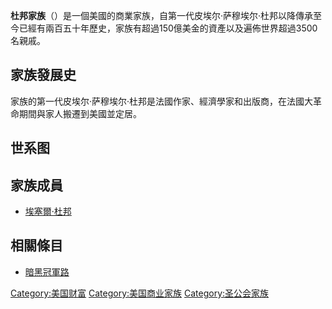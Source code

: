 {{expand|time=2016-09-18T11:30:06+00:00}}
{{unreferenced|time=2016-09-18T07:07:19+00:00}}
'''杜邦家族'''（{{lang-en|Du Pont family}}）是一個美國的商業家族，自第一代皮埃尔·萨穆埃尔·杜邦以降傳承至今已經有兩百五十年歷史，家族有超過150億美金的資產以及遍佈世界超過3500名親戚。

==家族發展史==
家族的第一代皮埃尔·萨穆埃尔·杜邦是法國作家、經濟學家和出版商，在法國大革命期間與家人搬遷到美國並定居。

==世系图==
<center>
{{chart/start|style=font: 80% sans-serif;width:intrinsic;width:-moz-max-content;width:-webkit-max-content;width:max-content;}}
{{chart | | | | | | | | | | | | | | | | | | | | | | | | | Ps |Ps=[[皮埃尔·萨穆埃尔·杜邦|皮埃尔·萨穆埃尔·杜邦]]}}
{{chart | | | | | | | | | |,|-|-|-|-|-|-|-|-|-|-|-|-|-|-|-|(}}
{{chart | | | | | | | | | Vm | | | | | | | | | | | | | | Ey |Vm=[[维克托·马里·杜邦|维克托·马里·杜邦]]|Ey=[[厄留梯尔·伊雷内·杜邦|厄留梯尔·伊雷内·杜邦]]}}
{{chart | | | | | |,|-|-|-|(| | | |,|-|-|-|-|-|-|-|-|-|-|-|^|-|-|-|-|-|-|-|v|-|-|-|-|-|-|-|-|-|-|-|-|-|-|-|.}}
{{chart | | | | | Ch | | Sf | | Al | | | | | | | | | | | | | | | | | | Hl | | | | | | | | | | | | | | Ak |Ch=[[查尔斯·I·杜邦|查尔斯·I·杜邦]]|Sf=[[塞缪尔·弗朗西斯·杜邦|塞缪尔·弗朗西斯·杜邦]]|Al=[[艾尔弗雷德·V·杜邦|艾尔弗雷德·V·杜邦]]|Hl=[[亨利·杜邦|亨利·杜邦]]|Ak=阿莱克西斯·伊雷内·杜邦}}
{{chart | |,|-|-|-|-|-|-|-|-|-|-|-|+|-|-|-|-|-|-|-|-|-|-|-|.| | | | | | | |!| | | | | | | |,|-|-|-|-|-|-|-|^|-|-|-|.}}
{{chart | Ey | | | | | | | | | | Lm | | | | | | | | | | At | | | | | | Ha | | | | | | Yj | | | | | | | | | | Fg |Ey=[[厄留梯尔·伊雷内·杜邦二世|厄留梯尔·伊雷内·杜邦二世]]|Lm=[[拉摩特·杜邦一世|拉摩特·杜邦一世]]|At=安托万·拜德曼·杜邦|Ha=[[亨利·A·杜邦|亨利·A·杜邦]]|Yj=[[尤金·杜邦|尤金·杜邦]]|Fg=[[弗朗西斯·格尼·杜邦|弗朗西斯·格尼·杜邦]]}}
{{chart | |!| | | |,|-|-|-|v|-|-|-|+|-|-|-|-|-|-|-|.| | | |)|-|-|-|.| | | |)|-|-|-|.| | | |)|-|-|-|.| | | |,|-|-|-|+|-|-|-|.| }}
{{chart | Al | | Pe | | Yl | | Lm | | | | | | Wl | | Tm | | At | | Ls | | Hf | | Yj | | Am | | Fy | | Fl | | El | | |Al=[[艾尔弗雷德·I·杜邦|艾尔弗雷德·I·杜邦]]|Pe=[[皮埃尔·S·杜邦|皮埃尔·S·杜邦]]|Yl=[[伊雷内·杜邦|伊雷内·杜邦]]|Lm=[[拉摩特·杜邦二世|拉摩特·杜邦二世]]|Wl=[[威廉·杜邦|威廉·杜邦]]|Tm=[[T·科尔曼·杜邦|T·科尔曼·杜邦]]|At=小安托万·拜德曼·杜邦|Ls=[[露易丝·E·杜邦|露易丝·E·杜邦]]|Hf=[[亨利·弗朗西斯·杜邦|亨利·弗朗西斯·杜邦]]|Yj=小尤金·杜邦|Am=[[艾米·伊丽莎白·杜邦|艾米·伊丽莎白·杜邦]]|Fy=[[弗朗西斯·伊雷内·杜邦|弗朗西斯·伊雷内·杜邦]]|Fl=[[A·菲利克斯·杜邦|A·菲利克斯·杜邦]]|El=[[厄留梯尔·保罗·杜邦|厄留梯尔·保罗·杜邦]]}}
{{chart | | | | | | | | | |,|-|-|-|(| | | |,|-|-|-|(| | | |!| | | |!| | | | | | | | | | | |!| | | |,|-|-|-|v|-|-|-|+|-|-|-|.}}
{{chart | | | | | | | | | Et | | Pe | | Mr | | Wl | | Fr | | Wk | | | | | | | | | | Es | | Fl | | Ld | | Lc | | Al |Et=[[艾斯特·D·杜邦|艾斯特·D·杜邦]]|Pe=[[皮埃尔·S·杜邦三世|皮埃尔·S·杜邦三世]]|Mr=[[玛丽安·杜邦·斯格特|玛丽安·杜邦·斯格特]]|Wl=[[小威廉·杜邦|小威廉·杜邦]]|Fr=[[弗朗西斯·维克托·杜邦|弗朗西斯·维克托·杜邦]]|Wk=[[维克托林·杜邦|维克托林·杜邦]]|Es=[[埃塞尔·杜邦|埃塞尔·杜邦]]|Fl=[[小A·菲利克斯·杜邦|小A·菲利克斯·杜邦]]|Ld=[[莉迪亚·奇切斯特·杜邦|莉迪亚·奇切斯特·杜邦]]|Lc=[[理查德·奇切斯特·杜邦|理查德·奇切斯特·杜邦]]|Al=[[爱丽丝·杜邦·米尔斯|爱丽丝·杜邦·米尔斯]]}}
{{chart | | | | | | | | | | | | | |!| | | |,|-|-|-|(}}
{{chart | | | | | | | | | | | | | Pe | | Yh | | Wl |Pe=[[皮埃尔·S·杜邦四世|皮埃尔·S·杜邦四世]]|Yh=[[约翰·厄留梯尔·杜邦|约翰·厄留梯尔·杜邦]]|Wl=[[威廉·杜邦三世|威廉·杜邦三世]]}}
{{chart | | | | | | | | | |,|-|-|-|(}}
{{chart | | | | | | | | | Be | | El |Be=[[本·杜邦|本·杜邦]]|El=[[厄留梯尔·I·杜邦|厄留梯尔·I·杜邦]]}}
{{chart/end}}
</center>
<noinclude>

==家族成員==
*[[埃塞爾·杜邦|埃塞爾·杜邦]]

==相關條目==
*[[暗黑冠軍路|暗黑冠軍路]]

[[Category:美国财富|Category:美国财富]]
[[Category:美国商业家族|Category:美国商业家族]]
[[Category:圣公会家族|Category:圣公会家族]]